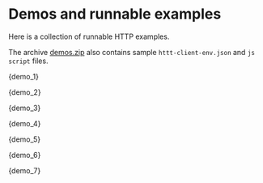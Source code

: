

# Demos and runnable examples

Here is a collection of runnable HTTP examples.  

The archive [demos.zip](/import/demos/demos.zip) also contains sample `httt-client-env.json` and `js script` files.

<CodeBlock language="http" title="1. basic.http">{demo_1}</CodeBlock>

<CodeBlock language="http" title="2. variables.http">{demo_2}</CodeBlock>

<CodeBlock language="http" title="3. access-token.http">{demo_3}</CodeBlock>

<CodeBlock language="http" title="4. cookie.http">{demo_4}</CodeBlock>

<CodeBlock language="http" title="5. script.http">{demo_5}</CodeBlock>

<CodeBlock language="http" title="6. body-from-file.http">{demo_6}</CodeBlock>

<CodeBlock language="http" title="7. testing-and-reporting.http">{demo_7}</CodeBlock>
